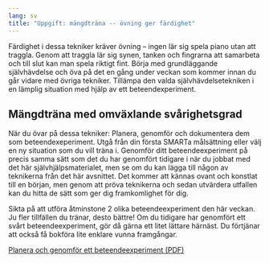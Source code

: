 ```yaml
---
lang: sv
title: "Uppgift: mängdträna -- övning ger färdighet"
---
```


Färdighet i dessa tekniker kräver övning -- ingen lär sig spela piano
utan att traggla. Genom att traggla lär sig synen, tanken och fingrarna
att samarbeta och till slut kan man spela riktigt fint. Börja med
grundläggande självhävdelse och öva på det en gång under veckan som
kommer innan du går vidare med övriga tekniker. Tillämpa den valda
självhävdelsetekniken i en lämplig situation med hjälp av ett
beteendexperiment.

<!-- ##dfa4a6ae5f2ed4371ba857a25724761d= -->

## Mängdträna med omväxlande svårighetsgrad

När du övar på dessa tekniker: Planera, genomför och dokumentera dem som
beteendexeperiment. Utgå från din första SMARTa målsättning eller välj
en ny situation som du vill träna i. Genomför ditt beteendeexperiment på
precis samma sätt som det du har genomfört tidigare i när du jobbat med det här självhjälpsmaterialet, men se om du kan lägga till någon av teknikerna från
det här avsnittet. Det kommer att kännas ovant och konstlat till en
början, men genom att pröva teknikerna och sedan utvärdera utfallen kan
du hitta de sätt som ger dig framkomlighet för dig.

<!-- Du kan använda arbetsbladet nedan hur många gånger du vill: När du har -->
<!-- fyllt i det en första gång kommer det automatiskt visas en länk ovanför -->
<!-- det som du kan använda för att skapa en ytterligare version av -->
<!-- arbetsbladet. -->

Sikta på att utföra åtminstone 2 olika beteendeexperiment den här
veckan. Ju fler tillfällen du tränar, desto bättre! Om du tidigare har
genomfört ett svårt beteendeexperiment, gör då gärna ett litet lättare
härnäst. Du förtjänar att också få bokföra lite enklare vunna
framgångar.

::: {.content-visible when-format="html"}
[Planera och genomför ett beteendeexperiment (PDF)](forms/be.pdf)
:::

<!-- ##9b8b61c045023b0272235c8f621cf001= -->